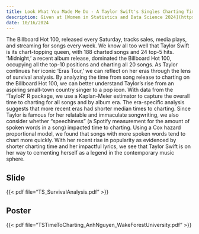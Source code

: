 ```yaml
---
title: Look What You Made Me Do - A Taylor Swift's Singles Charting Time Analysis
description: Given at [Women in Statistics and Data Science 2024](https://ww2.amstat.org/meetings/wsds/2024/index.cfm), and [International Day of Women in Statistics and Data Science](https://www.idwsds.org/) 2024.
date: 10/16/2024
---
```


The Billboard Hot 100, released every Saturday, tracks sales, media plays, and streaming for songs every week. We know all too well that Taylor Swift is its chart-topping queen, with 188 charted songs and 24 top-5 hits. 'Midnight,' a recent album release, dominated the Billboard Hot 100, occupying all the top-10 positions and charting all 20 songs. As Taylor continues her iconic 'Eras Tour,' we can reflect on her eras through the lens of survival analysis. By analyzing the time from song release to charting on the Billboard Hot 100, we can better understand Taylor's rise from an aspiring small-town country singer to a pop icon. With data from the 'TayloR' R package, we use a Kaplan-Meier estimator to capture the overall time to charting for all songs and by album era. The era-specific analysis suggests that more recent eras had shorter median times to charting. Since Taylor is famous for her relatable and immaculate songwriting, we also consider whether "speechiness" (a Spotify measurement for the amount of spoken words in a song) impacted time to charting. Using a Cox hazard proportional model, we found that songs with more spoken words tend to chart more quickly. With her recent rise in popularity as evidenced by shorter charting time and her impactful lyrics, we see that Taylor Swift is on her way to cementing herself as a legend in the contemporary music sphere. 

## Slide

{{< pdf file="TS_SurvivalAnalysis.pdf" >}}

## Poster

{{< pdf file="TSTimeToCharting_AnhNguyen_WakeForestUniversity.pdf" >}}
